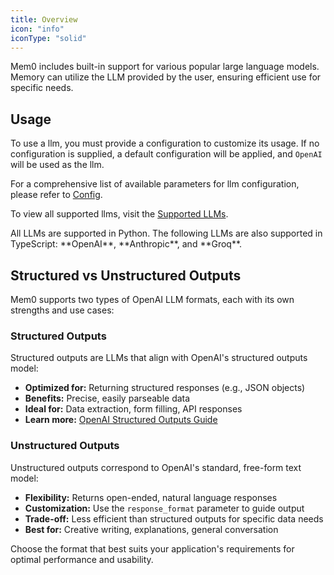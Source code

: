 ```yaml
---
title: Overview
icon: "info"
iconType: "solid"
---
```


Mem0 includes built-in support for various popular large language models. Memory can utilize the LLM provided by the user, ensuring efficient use for specific needs.

## Usage

To use a llm, you must provide a configuration to customize its usage. If no configuration is supplied, a default configuration will be applied, and `OpenAI` will be used as the llm.

For a comprehensive list of available parameters for llm configuration, please refer to [Config](./config).

To view all supported llms, visit the [Supported LLMs](./models).

<Note>
  All LLMs are supported in Python. The following LLMs are also supported in TypeScript: **OpenAI**, **Anthropic**, and **Groq**.
</Note>

<CardGroup cols={4}>
  <Card title="OpenAI" href="/components/llms/models/openai" />
  <Card title="Ollama" href="/components/llms/models/ollama" />
  <Card title="Azure OpenAI" href="/components/llms/models/azure_openai" />
  <Card title="Anthropic" href="/components/llms/models/anthropic" />
  <Card title="Together" href="/components/llms/models/together" />
  <Card title="Groq" href="/components/llms/models/groq" />
  <Card title="Litellm" href="/components/llms/models/litellm" />
  <Card title="Mistral AI" href="/components/llms/models/mistral_ai" />
  <Card title="Google AI" href="/components/llms/models/google_ai" />
  <Card title="AWS bedrock" href="/components/llms/models/aws_bedrock" />
  <Card title="Gemini" href="/components/llms/models/gemini" />
  <Card title="DeepSeek" href="/components/llms/models/deepseek" />
  <Card title="xAI" href="/components/llms/models/xAI" />
  <Card title="LM Studio" href="/components/llms/models/lmstudio" />
</CardGroup>

## Structured vs Unstructured Outputs

Mem0 supports two types of OpenAI LLM formats, each with its own strengths and use cases:

### Structured Outputs

Structured outputs are LLMs that align with OpenAI's structured outputs model:

- **Optimized for:** Returning structured responses (e.g., JSON objects)
- **Benefits:** Precise, easily parseable data
- **Ideal for:** Data extraction, form filling, API responses
- **Learn more:** [OpenAI Structured Outputs Guide](https://platform.openai.com/docs/guides/structured-outputs/introduction)

### Unstructured Outputs

Unstructured outputs correspond to OpenAI's standard, free-form text model:

- **Flexibility:** Returns open-ended, natural language responses
- **Customization:** Use the `response_format` parameter to guide output
- **Trade-off:** Less efficient than structured outputs for specific data needs
- **Best for:** Creative writing, explanations, general conversation

Choose the format that best suits your application's requirements for optimal performance and usability.
